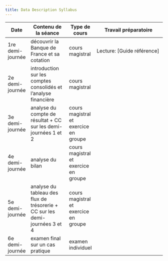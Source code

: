 ```yaml
---
title: Data Description Syllabus
---
```


| Date             | Contenu de la séance                                                        | Type de cours                         | Travail préparatoire                                                                                                                                         |
| ---------------- | --------------------------------------------------------------------------- | ------------------------------------- | ------------------------------------------------------------------------------------------------------------------------------------------------------------ |
| 1re demi-journée | découvrir la Banque de France et sa cotation                                | cours magistral                       | Lecture: [Guide référence] |
| 2e demi-journée  | introduction sur les comptes consolidés et l'analyse financière             | cours magistral                       |                                                                                                                                                              |
| 3e demi-journée  | analyse du compte de résultat + CC sur les demi-journées 1 et 2             | cours magistral et exercice en groupe |                                                                                                                                                              |
| 4e demi-journée  | analyse du bilan                                                            | cours magistral et exercice en groupe |                                                                                                                                                              |
| 5e demi-journée  | analyse du tableau des flux de trésorerie + CC sur les demi-journées 3 et 4 | cours magistral et exercice en groupe |                                                                                                                                                              |
| 6e demi-journée  | examen final sur un cas pratique                                            | examen individuel                     |                                                                                                                                                              |